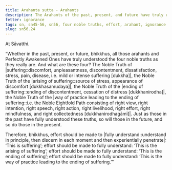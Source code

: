 ```yaml
---
title: Arahanta sutta - Arahants
description: The Arahants of the past, present, and future have truly understood the Four Noble Truths.
fetter: ignorance
tags: sn, sn45-56, sn56, four noble truths, effort, arahant, ignorance
slug: sn56.24
---
```


At Sāvatthi.

“Whether in the past, present, or future, bhikkhus, all those arahants and Perfectly Awakened Ones have truly understood the four noble truths as they really are. And what are these four? The Noble Truth of |suffering::discomfort, unpleasantness, discontentment, dissatisfaction, stress, pain, disease, i.e. mild or intense suffering [dukkha]|, the Noble Truth of the |arising of suffering::source of stress, appearance of discomfort [dukkhasamudaya]|, the Noble Truth of the |ending of suffering::ending of discontentment, cessation of distress [dukkhanirodha]|, the Noble Truth of the |way of practice leading to the ending of suffering::i.e. the Noble Eightfold Path consisting of right view, right intention, right speech, right action, right livelihood, right effort, right mindfulness, and right collectedness [dukkhanirodhagāmī]|. Just as those in the past have fully understood these truths, so will those in the future, and so do those in the present.

Therefore, bhikkhus, effort should be made to |fully understand::understand in principle, then discern in each moment and then experientially penetrate|: ‘This is suffering’;
effort should be made to fully understand: ‘This is the arising of suffering’;
effort should be made to fully understand: ‘This is the ending of suffering’;
effort should be made to fully understand: ‘This is the way of practice leading to the ending of suffering.’"